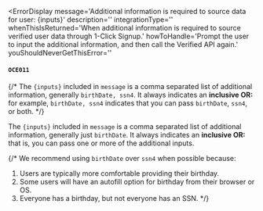 
<ErrorDisplay
  message='Additional information is required to source data for user: {inputs}'
  description=''
  integrationType=''
  whenThisIsReturned='When additional information is required to source verified user data through 1-Click Signup.' 
  howToHandle='Prompt the user to input the additional information, and then call the Verified API again.'
  youShouldNeverGetThisError=''
>
  #### `OCE011`
</ErrorDisplay>

{/* The `{inputs}` included in `message` is a comma separated list of additional information, generally `birthDate, ssn4`. It always indicates an **inclusive OR:** for example, `birthDate, ssn4` indicates that you can pass `birthDate`, `ssn4`, or both. */}

The `{inputs}` included in `message` is a comma separated list of additional information, generally just `birthDate`. It always indicates an **inclusive OR:** that is, you can pass one or more of the additional inputs.

{/* We recommend using `birthDate` over `ssn4` when possible because: 
1. Users are typically more comfortable providing their birthday.
2. Some users will have an autofill option for birthday from their browser or OS.
3. Everyone has a birthday, but not everyone has an SSN. */}